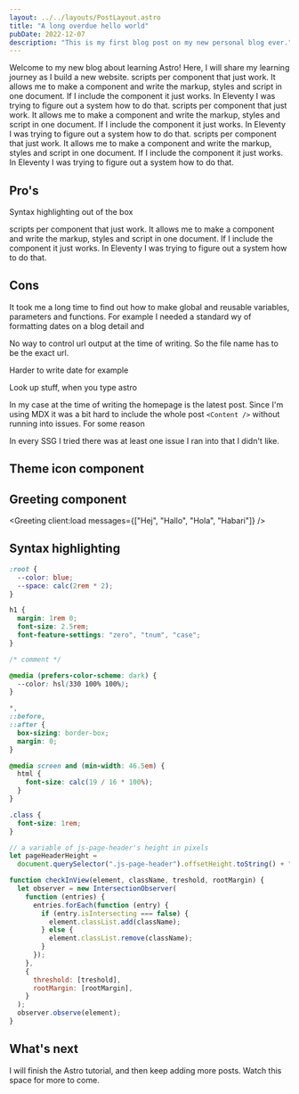 ```yaml
---
layout: ../../layouts/PostLayout.astro
title: "A long overdue hello world"
pubDate: 2022-12-07
description: "This is my first blog post on my new personal blog ever."
---
```


Welcome to my new blog about learning Astro! Here, I will share my learning journey as I build a new website. scripts per component that just work. It allows me to make a component and write the markup, styles and script in one document. If I include the component it just works. In Eleventy I was trying to figure out a system how to do that. scripts per component that just work. It allows me to make a component and write the markup, styles and script in one document. If I include the component it just works. In Eleventy I was trying to figure out a system how to do that. scripts per component that just work. It allows me to make a component and write the markup, styles and script in one document. If I include the component it just works. In Eleventy I was trying to figure out a system how to do that.

## Pro's

Syntax highlighting out of the box

scripts per component that just work. It allows me to make a component and write the markup, styles and script in one document. If I include the component it just works. In Eleventy I was trying to figure out a system how to do that.

## Cons

It took me a long time to find out how to make global and reusable variables, parameters and functions. For example I needed a standard wy of formatting dates on a blog detail and

No way to control url output at the time of writing. So the file name has to be the exact url.

Harder to write date for example

Look up stuff, when you type astro

In my case at the time of writing the homepage is the latest post. Since I'm using MDX it was a bit hard to include the whole post `<Content />` without running into issues. For some reason

In every SSG I tried there was at least one issue I ran into that I didn't like.

## Theme icon component


<ThemeIcon />

## Greeting component


<Greeting client:load messages={["Hej", "Hallo", "Hola", "Habari"]} />

## Syntax highlighting

```css
:root {
  --color: blue;
  --space: calc(2rem * 2);
}

h1 {
  margin: 1rem 0;
  font-size: 2.5rem;
  font-feature-settings: "zero", "tnum", "case";
}

/* comment */

@media (prefers-color-scheme: dark) {
  --color: hsl(330 100% 100%);
}

*,
::before,
::after {
  box-sizing: border-box;
  margin: 0;
}

@media screen and (min-width: 46.5em) {
  html {
    font-size: calc(19 / 16 * 100%);
  }
}

.class {
  font-size: 1rem;
}
```

```javascript
// a variable of js-page-header's height in pixels
let pageHeaderHeight =
  document.querySelector(".js-page-header").offsetHeight.toString() + "px";

function checkInView(element, className, treshold, rootMargin) {
  let observer = new IntersectionObserver(
    function (entries) {
      entries.forEach(function (entry) {
        if (entry.isIntersecting === false) {
          element.classList.add(className);
        } else {
          element.classList.remove(className);
        }
      });
    },
    {
      threshold: [treshold],
      rootMargin: [rootMargin],
    }
  );
  observer.observe(element);
}
```

## What's next

I will finish the Astro tutorial, and then keep adding more posts. Watch this space for more to come.
